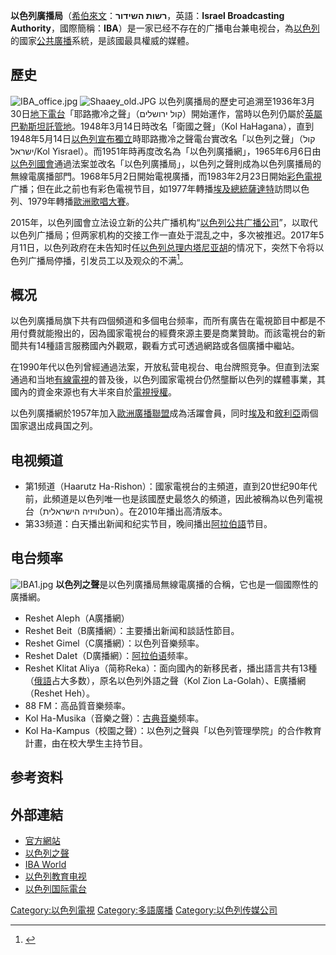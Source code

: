 {{Refimprove|time=2022-01-03T04:46:40+00:00}}
{{Infobox Network
| network_name = 以色列廣播局<br />{{rtl-lang|he|רשות השידור}}
| network_logo = [[File:Ibalogo.png|100px]]
| country = {{flag|Israel}}
| network_type = 电台和电视
| available = 以色列國內及全世界
| owner = 
| key_people = 
| launch_date = 1948年 (电台)<br />1968年 (電視)
| dissolved = {{End date|2017|05|13|df=y}}
| founder = 
| slogan = 
| motto = 
| past_names = 以色列廣播網 (Israel Broadcasting Service)<br /><small>(1951年–1965年)</small>
| website = [http://www.iba.org.il www.iba.org.il]
}}
'''以色列廣播局'''（[[希伯來文|希伯來文]]：'''רשות השידור'''，英語：'''Israel Broadcasting Authority'''，國際簡稱：'''IBA'''）是一家已经不存在的广播电台兼电视台，為[[以色列|以色列]]的國家[[公共廣播|公共廣播]]系統，是該國最具權威的媒體。

== 歷史 ==
[[File:IBA_office.jpg|thumb]]
[[File:Shaaey_old.JPG|thumb]]
以色列廣播局的歷史可追溯至1936年3月30日[[地下電台|地下電台]]「耶路撒冷之聲」（קול ירושלים）開始運作，當時以色列仍屬於[[英屬巴勒斯坦託管地|英屬巴勒斯坦託管地]]。1948年3月14日時改名「衛國之聲」（Kol HaHagana），直到1948年5月14日[[以色列獨立宣言|以色列宣布獨立]]時耶路撒冷之聲電台實改名「以色列之聲」（קול ישראל/Kol Yisrael）。而1951年時再度改名為「以色列廣播網」，1965年6月6日由[[以色列國會|以色列國會]]通過法案並改名「以色列廣播局」，以色列之聲則成為以色列廣播局的無線電廣播部門。1968年5月2日開始電視廣播，而1983年2月23日開始[[彩色電視|彩色電視]]广播；但在此之前也有彩色電視节目，如1977年轉播[[埃及總統|埃及總統]][[穆罕默德·安瓦爾·薩達特|薩達特]]訪問以色列、1979年轉播[[歐洲歌唱大賽|歐洲歌唱大賽]]。

2015年，以色列國會立法设立新的公共广播机构“[[以色列公共广播公司|以色列公共广播公司]]”，以取代以色列广播局；但两家机构的交接工作一直处于混乱之中，多次被推迟。2017年5月11日，以色列政府在未告知时任[[以色列总理|以色列总理]][[内塔尼亚胡|内塔尼亚胡]]的情况下，突然下令将以色列广播局停播，引发员工以及观众的不满<ref>{{cite news|title=以色列官方传媒机构突遭关停 员工含泪出演播室唱国歌|url=http://world.huanqiu.com/exclusive/2017-05/10651837.html|accessdate=2017-05-14|publisher=环球网|date=2017-05-12|archive-date=2017-06-11|archive-url=https://web.archive.org/web/20170611034136/http://world.huanqiu.com/exclusive/2017-05/10651837.html|dead-url=no}}</ref>。

== 概况 ==
以色列廣播局旗下共有四個頻道和多個电台频率，而所有廣告在電視節目中都是不用付費就能撥出的，因為國家電視台的經費來源主要是商業贊助。而該電視台的新聞共有14種語言服務國內外觀眾，觀看方式可透過網路或各個廣播中繼站。

在1990年代以色列曾經通過法案，开放私营电视台、电台牌照竞争。但直到法案通過和当地[[有線電視|有線電視]]的普及後，以色列國家電視台仍然壟斷以色列的媒體事業，其國內的資金來源也有大半來自於[[電視授權|電視授權]]。

以色列廣播網於1957年加入[[歐洲廣播聯盟|歐洲廣播聯盟]]成為活躍會員，同时[[埃及|埃及]]和[[敘利亞|敘利亞]]兩個国家退出成員国之列。

== 电视頻道 ==
* 第1频道（Haarutz Ha-Rishon）：國家電視台的主頻道，直到20世纪90年代前，此頻道是以色列唯一也是該國歷史最悠久的頻道，因此被稱為以色列電視台（הטלוויזיה הישראלית）。在2010年播出高清版本。
* 第33频道：白天播出新闻和纪实节目，晚间播出[[阿拉伯語|阿拉伯語]]节目。

== 电台频率 ==
[[File:IBA1.jpg|thumb]]
'''以色列之聲'''是以色列廣播局無線電廣播的合稱，它也是一個國際性的廣播網。
* Reshet Aleph（A廣播網）
* Reshet Beit（B廣播網）：主要播出新闻和談話性節目。
* Reshet Gimel（C廣播網）：以色列音樂频率。
* Reshet Dalet（D廣播網）：[[阿拉伯语|阿拉伯语]]频率。
* Reshet Klitat Aliya（简称Reka）：面向國內的新移民者，播出語言共有13種（[[俄語|俄語]]占大多数），原名以色列外語之聲（Kol Zion La-Golah）、E廣播網（Reshet Heh）。
* 88 FM：高品質音樂频率。
* Kol Ha-Musika（音樂之聲）：[[古典音樂|古典音樂]]频率。
* Kol Ha-Kampus（校園之聲）：以色列之聲與「以色列管理學院」的合作教育計畫，由在校大學生主持节目。

==参考资料==
{{reflist}}

== 外部連結 ==
* [http://www.iba.org.il 官方網站]{{Wayback|url=http://www.iba.org.il/ |date=20170515141710 }}
* [https://web.archive.org/web/20100328013756/http://www.intkolisrael.com/ 以色列之聲]
* [https://web.archive.org/web/20100124021711/http://www.iba.org.il/world/ IBA World]
* [http://www.ietv.org.il 以色列教育电视]{{Wayback|url=http://www.ietv.org.il/ |date=20200827073253 }}
* [https://web.archive.org/web/20070122003242/http://www.israelradio.org/ 以色列国际電台]
{{歐洲廣播聯盟成員}}

[[Category:以色列電視|Category:以色列電視]]
[[Category:多語廣播|Category:多語廣播]]
[[Category:以色列传媒公司|Category:以色列传媒公司]]